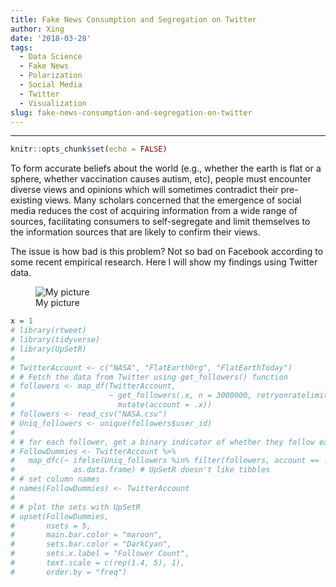 ```yaml
---
title: Fake News Consumption and Segregation on Twitter
author: Xing
date: '2018-03-28'
tags:
  - Data Science
  - Fake News
  - Polarization
  - Social Media
  - Twitter
  - Visualization
slug: fake-news-consumption-and-segregation-on-twitter
---
```


---
```r
knitr::opts_chunk$set(echo = FALSE)
```

To form accurate beliefs about the world (e.g., whether the earth is flat or a sphere, whether vaccination causes autism, etc), people must encounter diverse views and opinions which will sometimes contradict their
pre-existing views. Many scholars concerned that the emergence of social media reduces the cost of acquiring information from a wide range of sources, facilitating consumers to self-segregate and limit themselves to the information sources that are likely to confirm their views. 

The issue is how bad is this problem? Not so bad on Facebook according to some recent empirical research. Here I will show my findings using Twitter data. 


![My picture](NASA2.png)

```r
x = 1
# library(rtweet)
# library(tidyverse)
# library(UpSetR)
# 
# TwitterAccount <- c("NASA", "FlatEarthOrg", "FlatEarthToday")
# # Fetch the data from Twitter using get_followers() function
# followers <- map_df(TwitterAccount,
#                     ~ get_followers(.x, n = 3000000, retryonratelimit = TRUE) %>%
#                       mutate(account = .x))
# followers <- read_csv("NASA.csv")
# Uniq_followers <- unique(followers$user_id)
# 
# # for each follower, get a binary indicator of whether they follow each tweeter or not and bind to one dataframe
# FollowDummies <- TwitterAccount %>%
#   map_dfc(~ ifelse(Uniq_followers %in% filter(followers, account == .x)$user_id, 1, 0) %>%
#             as.data.frame) # UpSetR doesn't like tibbles
# # set column names
# names(FollowDummies) <- TwitterAccount
# 
# # plot the sets with UpSetR
# upset(FollowDummies,
#       nsets = 5,
#       main.bar.color = "maroon",
#       sets.bar.color = "DarkCyan",
#       sets.x.label = "Follower Count",
#       text.scale = c(rep(1.4, 5), 1),
#       order.by = "freq")
```





